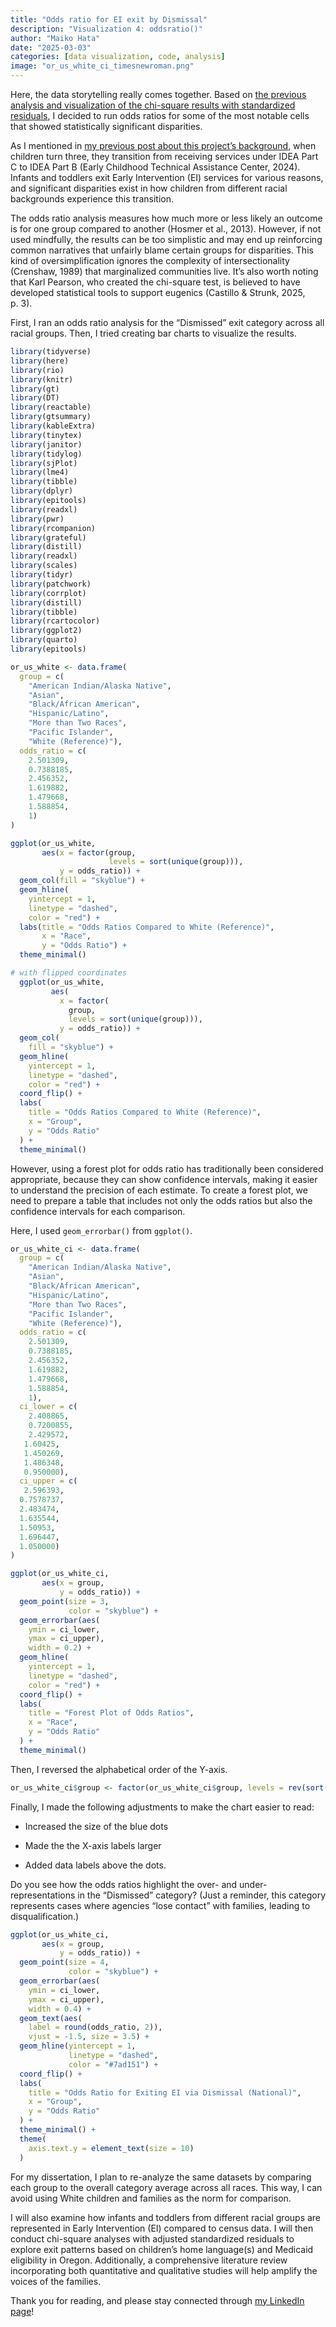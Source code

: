 ```yaml
---
title: "Odds ratio for EI exit by Dismissal"
description: "Visualization 4: oddsratio()"
author: "Maiko Hata"
date: "2025-03-03"
categories: [data visualization, code, analysis]
image: "or_us_white_ci_timesnewroman.png"
---
```


Here, the data storytelling really comes together. Based on [the previous analysis and visualization of the chi-square results with standardized residuals](https://maihata.github.io/finalproj/posts/viz_3/), I decided to run odds ratios for some of the most notable cells that showed statistically significant disparities.

As I mentioned in [my previous post about this project's background](https://maihata.github.io/finalproj/posts/viz_0/), when children turn three, they transition from receiving services under IDEA Part C to IDEA Part B (Early Childhood Technical Assistance Center, 2024). Infants and toddlers exit Early Intervention (EI) services for various reasons, and significant disparities exist in how children from different racial backgrounds experience this transition.

The odds ratio analysis measures how much more or less likely an outcome is for one group compared to another (Hosmer et al., 2013). However, if not used mindfully, the results can be too simplistic and may end up reinforcing common narratives that unfairly blame certain groups for disparities. This kind of oversimplification ignores the complexity of intersectionality (Crenshaw, 1989) that marginalized communities live. It’s also worth noting that Karl Pearson, who created the chi-square test, is believed to have developed statistical tools to support eugenics (Castillo & Strunk, 2025, p. 3).

First, I ran an odds ratio analysis for the "Dismissed" exit category across all racial groups. Then, I tried creating bar charts to visualize the results.

```r

library(tidyverse)
library(here)
library(rio)
library(knitr)
library(gt)
library(DT)
library(reactable)
library(gtsummary)
library(kableExtra)
library(tinytex)
library(janitor)
library(tidylog)
library(sjPlot)
library(lme4)
library(tibble)
library(dplyr)
library(epitools)
library(readxl)
library(pwr)
library(rcompanion)
library(grateful)
library(distill)
library(readxl)
library(scales)
library(tidyr)
library(patchwork)
library(corrplot)
library(distill)
library(tibble)
library(rcartocolor)
library(ggplot2)
library(quarto)
library(epitools)
```

```r
or_us_white <- data.frame(
  group = c(
    "American Indian/Alaska Native", 
    "Asian", 
    "Black/African American", 
    "Hispanic/Latino", 
    "More than Two Races", 
    "Pacific Islander", 
    "White (Reference)"),
  odds_ratio = c(
    2.501309, 
    0.7388185, 
    2.456352, 
    1.619882, 
    1.479668, 
    1.588854, 
    1)
)
```

```r
ggplot(or_us_white, 
       aes(x = factor(group, 
                      levels = sort(unique(group))), 
           y = odds_ratio)) +
  geom_col(fill = "skyblue") +
  geom_hline(
    yintercept = 1, 
    linetype = "dashed", 
    color = "red") +  
  labs(title = "Odds Ratios Compared to White (Reference)", 
       x = "Race", 
       y = "Odds Ratio") +
  theme_minimal()
```

```r
# with flipped coordinates
  ggplot(or_us_white, 
         aes(
           x = factor(
             group, 
             levels = sort(unique(group))), 
           y = odds_ratio)) +
  geom_col(
    fill = "skyblue") +
  geom_hline(
    yintercept = 1, 
    linetype = "dashed", 
    color = "red") +  
  coord_flip() +  
  labs(
    title = "Odds Ratios Compared to White (Reference)", 
    x = "Group", 
    y = "Odds Ratio"
  ) +
  theme_minimal()
```

However, using a forest plot for odds ratio has traditionally been considered appropriate, because they can show confidence intervals, making it easier to understand the precision of each estimate. To create a forest plot, we need to prepare a table that includes not only the odds ratios but also the confidence intervals for each comparison.

Here, I used `geom_errorbar()` from `ggplot()`.

```r
or_us_white_ci <- data.frame(
  group = c(
    "American Indian/Alaska Native", 
    "Asian", 
    "Black/African American", 
    "Hispanic/Latino", 
    "More than Two Races", 
    "Pacific Islander", 
    "White (Reference)"),
  odds_ratio = c(
    2.501309, 
    0.7388185, 
    2.456352, 
    1.619882, 
    1.479668, 
    1.588854, 
    1), 
  ci_lower = c(
    2.408865, 
    0.7200855, 
    2.429572, 
   1.60425, 
   1.450269, 
   1.486348, 
   0.950000), 
  ci_upper = c(
   2.596393, 
  0.7578737, 
  2.483474, 
  1.635544, 
  1.50953, 
  1.696447, 
  1.050000)
)
```

```r
ggplot(or_us_white_ci, 
       aes(x = group, 
           y = odds_ratio)) +
  geom_point(size = 3, 
             color = "skyblue") +  
  geom_errorbar(aes(
    ymin = ci_lower, 
    ymax = ci_upper), 
    width = 0.2) +  
  geom_hline(
    yintercept = 1, 
    linetype = "dashed", 
    color = "red") +  
  coord_flip() +  
  labs(
    title = "Forest Plot of Odds Ratios",
    x = "Race",
    y = "Odds Ratio"
  ) +
  theme_minimal()
```

Then, I reversed the alphabetical order of the Y-axis.

```r
or_us_white_ci$group <- factor(or_us_white_ci$group, levels = rev(sort(unique(or_us_white_ci$group))))
```

Finally, I made the following adjustments to make the chart easier to read:

-   Increased the size of the blue dots

-   Made the the X-axis labels larger

-   Added data labels above the dots.

Do you see how the odds ratios highlight the over- and under-representations in the "Dismissed" category? (Just a reminder, this category represents cases where agencies "lose contact" with families, leading to disqualification.)

```r
ggplot(or_us_white_ci, 
       aes(x = group, 
           y = odds_ratio)) +
  geom_point(size = 4, 
             color = "skyblue") +  
  geom_errorbar(aes(
    ymin = ci_lower, 
    ymax = ci_upper), 
    width = 0.4) +  
  geom_text(aes(
    label = round(odds_ratio, 2)), 
    vjust = -1.5, size = 3.5) +  
  geom_hline(yintercept = 1, 
             linetype = "dashed", 
             color = "#7ad151") +  
  coord_flip() +  
  labs(
    title = "Odds Ratio for Exiting EI via Dismissal (National)",
    x = "Group",
    y = "Odds Ratio"
  ) +
  theme_minimal() +
  theme(
    axis.text.y = element_text(size = 10)
  )
```

For my dissertation, I plan to re-analyze the same datasets by comparing each group to the overall category average across all races. This way, I can avoid using White children and families as the norm for comparison.

I will also examine how infants and toddlers from different racial groups are represented in Early Intervention (EI) compared to census data. I will then conduct chi-square analyses with adjusted standardized residuals to explore exit patterns based on children's home language(s) and Medicaid eligibility in Oregon. Additionally, a comprehensive literature review incorporating both quantitative and qualitative studies will help amplify the voices of the families.

Thank you for reading, and please stay connected through [my LinkedIn page](https://www.linkedin.com/in/maikohata/)!
